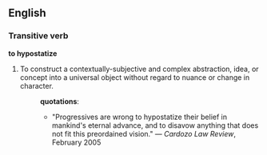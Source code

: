 ==English==
===Transitive verb===
'''to hypostatize'''
#To construct a contextually-subjective and complex abstraction, idea, or concept into a universal object without regard to nuance or change in character.
#:'''quotations''':
#:*"Progressives are wrong to hypostatize their belief in mankind's eternal advance, and to disavow anything that does not fit this preordained vision." &mdash; ''Cardozo Law Review'', February 2005